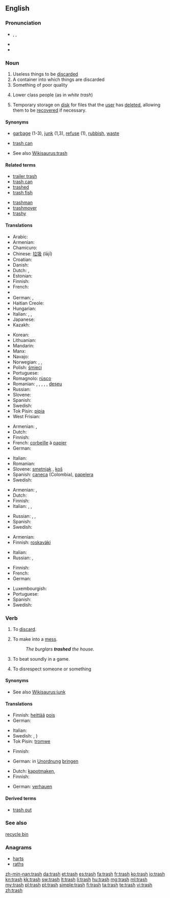 ==English==

===Pronunciation===
* {{enPR|trăsh}}, {{IPA|/træʃ/}}, {{X-SAMPA|/tr{S/}}
* {{audio|en-us-trash.ogg|Audio (US)}}
* {{rhymes|æʃ}}

===Noun===
{{en-noun|-}}

# Useless things to be [[discard]]ed
# A container into which things are discarded
# Something of poor quality
# {{slang|usually|derogatory}} Lower class people (as in ''white trash'')
# {{computing}} Temporary storage on [[disk]] for files that the [[user]] has [[delete]]d, allowing them to be [[recover]]ed if necessary.

====Synonyms====
* [[garbage]] (1-3), [[junk]] (1,3), [[refuse]] (1), [[rubbish]], [[waste]]
* {{sense|container}} [[trash can]]
* See also [[Wikisaurus:trash]]

====Related terms====
{{top2}}
* [[trailer trash]]
* [[trash can]]
* [[trashed]]
* [[trash fish]]
{{mid2}}
* [[trashman]]
* [[trashmover]]
* [[trashy]]
{{bottom}}

====Translations====
{{trans-top|things to be discarded}}
* Arabic: {{t|ar|مخلفات}}
* Armenian: {{t-|hy|աղբ|tr=aġb}}
* Chamicuro: {{tø|ccc|s̈hutechi}}
* Chinese: [[垃圾]] (lājī)
* Croatian: {{t-|hr|smeće}}
* Danish: {{t+|da|affald|n}}
* Dutch: {{t+|nl|vuilnis|m}}, {{t+|nl|vuil|n}}
* Estonian: {{t-|et|rämps}}
* Finnish: {{t+|fi|roska}}
* French: {{t|fr|déchet|m}}
* {{trreq|Georgian}}
* German: {{t|de|Müll|m}}, {{t|de|Abfall|m}}
* Haitian Creole: {{tø|ht|fatra}}
* Hungarian: {{t+|hu|szemét}}
* Italian: {{t+|it|spazzatura|f}}, {{t|it|immondizia|f}}, {{t|it|rifiuti}}
* Japanese: {{t+|ja|ごみ|tr=gomi}}
* Kazakh: {{t-|kk|қоқым|sc=Cyrl|xs=Kazakh}}
{{trans-mid}}
* Korean: {{t+|ko|쓰레기|tr=sseuregi|sc=Hang}}
* Lithuanian: {{t|lt|šiukšlė|f|xs=Lithuanian}}
* Mandarin: {{tø|cmn|废物|tr=fèiwù}}
* Manx: {{t-|gv|trustyr|xs=Manx}}
* Navajo: {{tø|nv|tsʼiilzéí}}
* Norwegian: {{t+|no|avfall|n}}, {{t+|no|søppel|n}}, {{t-|no|boss|n}}
* Polish: [[śmieci]] {{p}}
* Portuguese: {{t+|pt|lixo}}
* Romagnolo: [[rùsco]] {{m}}
* Romanian: {{t|ro|lucru nevaloros|n}}, {{t|ro|rebut|n}}, {{t|ro|gunoi|n}}, {{t|ro|rămășițe}} {{f|p}}, {{t|ro|reziduu|n}}, [[deșeu]] {{n}}
* Russian: {{t+|ru|мусор}}
* Slovene: {{t-|sl|smet|f}}
* Spanish: {{t+|es|basura}}
* Swedish: {{t|sv|skräp|n}}
* Tok Pisin: [[pipia]]
* West Frisian: {{t-|fy|ôffal|n|xs=West Frisian}}
{{trans-bottom}}

{{trans-top|container}}
* Armenian: {{t-|hy|աղբաման|tr=aġbaman}}, {{t-|hy|զիբիլի յաշիկ|tr=zibili yašik}}
* Dutch: {{t+|nl|vuilnisbak}}
* Finnish: {{t+|fi|roskakori}}
* French: [[corbeille]] à [[papier]]
* German: {{t+|de|Papierkorb|m}}
{{trans-mid}}
* Italian: {{t|it|cassonetto|m}}
* Romanian: {{t|ro|coș de hârtii|n}}
* Slovene: [[smetnjak]] {{m}}, [[koš]] {{m}}
* Spanish: [[caneca]] {{f}} (Colombia), [[papelera]] {{f}}
* Swedish: {{t|sv|papperskorg|c}}
{{trans-bottom}}

{{trans-top|something of poor quality}}
* Armenian: {{t-|hy|աղբ|tr=aġb}}, {{t-|hy|զիբիլ|tr=zibil}}
* Dutch: {{t+|nl|prul|m}}
* Finnish: {{t+|fi|roska}}
* Italian: {{t|it|mondezza|f}}, {{t|it|porcheria|f}}, {{t|it|robaccia|f}}
{{trans-mid}}
* Russian: {{t|ru|дрянь|f|tr=drjan’|sc=Cyrl}}, {{t|ru|ерунда|f|tr=jerundá|sc=Cyrl}}, {{t|ru|халтура|f|tr=xaltúra|sc=Cyrl}}
* Spanish: {{t+|es|basura|f}}
* Swedish: {{t|sv|skräp|n}}
{{trans-bottom}}

{{trans-top|lower class people}}
* Armenian: {{t|hy|թափթփուկ|tr=t’ap’t’p’uk}}
* Finnish: [[roskaväki]]
{{trans-mid}}
* Italian: {{t|it|feccia|f}}
* Russian: {{t|ru|отродье|n|tr=otródʹje|sc=Cyrl}}, {{t|ru|отребье|n|tr=otrébʹje|sc=Cyrl}}
{{trans-bottom}}

{{trans-top|computer terminology}}
* Finnish: {{t+|fi|roskakori}}
* French: {{t|fr|corbeille|f}}
* German: {{t|de|Mülleimer|m}}
{{trans-mid}}
* Luxembourgish: {{t|lb|Poubelle|f}}
* Portuguese: {{t|pt|lixeira|f}}
* Spanish: {{t|es|papelera|f}}
* Swedish: {{t|sv|papperskorg|c}}
{{trans-bottom}}

===Verb===
{{en-verb|trash|es}}

# {{US}} To [[discard]].
# {{US}} To make into a [[mess]].
#: ''The burglars '''trashed''' the house.''
# {{US}} To beat soundly in a game.
# {{US}} To disrespect someone or something

====Synonyms====
* See also [[Wikisaurus:junk]]

====Translations====
{{trans-top|discard}}
* Finnish: [[heittää]] [[pois]]
* German: {{t-|de|wegwerfen}}
{{trans-mid}}
* Italian: {{t-|it|scartare}}
* Swedish: {{t|sv|slänga}}, {{t-SOP|sv|[[kasta]] [[bort]]}})
* Tok Pisin: [[tromwe]]
{{trans-bottom}}

{{trans-top|make into a mess}}
* Finnish: {{t+|fi|sotkea}}
{{trans-mid}}
* German: in [[Unordnung]] [[bringen]]
{{trans-bottom}}

{{trans-top|beat soundly}}
* Dutch: [[kapotmaken]], {{t|nl|stukslaan}}
* Finnish: {{t-|fi|löylyttää}}
{{trans-mid}}
* German: [[verhauen]]
{{trans-bottom}}

====Derived terms====
* [[trash out]]

===See also===
[[recycle bin]]

===Anagrams===
* [[harts#English|harts]]
* [[raths#English|raths]]

[[zh-min-nan:trash]]
[[da:trash]]
[[et:trash]]
[[es:trash]]
[[fa:trash]]
[[fr:trash]]
[[ko:trash]]
[[io:trash]]
[[kn:trash]]
[[kk:trash]]
[[sw:trash]]
[[lt:trash]]
[[li:trash]]
[[hu:trash]]
[[mg:trash]]
[[ml:trash]]
[[my:trash]]
[[pl:trash]]
[[pt:trash]]
[[simple:trash]]
[[fi:trash]]
[[ta:trash]]
[[te:trash]]
[[vi:trash]]
[[zh:trash]]